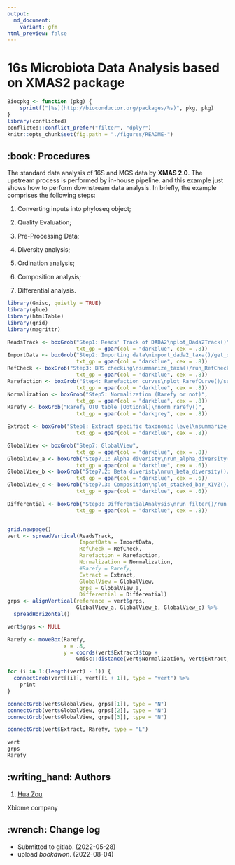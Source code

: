```yaml
---
output: 
  md_document:
    variant: gfm
html_preview: false
---
```


<!-- README.md is generated from README.Rmd. Please edit that file -->

# 16s Microbiota Data Analysis based on XMAS2 package

```r
Biocpkg <- function (pkg) {
    sprintf("[%s](http://bioconductor.org/packages/%s)", pkg, pkg)
}
library(conflicted)
conflicted::conflict_prefer("filter", "dplyr")
knitr::opts_chunk$set(fig.path = "./figures/README-")
```


## :book: Procedures

The standard data analysis of 16S and MGS data by **XMAS 2.0**. The upstream process is performed by in-house pipeline. and this example just shows how to perform downstream data analysis. In briefly, the example comprises the following steps:

1. Converting inputs into phyloseq object;

2. Quality Evaluation;

3. Pre-Processing Data;

4. Diversity analysis;

5. Ordination analysis;

6. Composition analysis;

7. Differential analysis.


```r
library(Gmisc, quietly = TRUE)
library(glue)
library(htmlTable)
library(grid)
library(magrittr)

ReadsTrack <- boxGrob("Step1: Reads' Track of DADA2\nplot_Dada2Track()",
                      txt_gp = gpar(col = "darkblue", cex = .8))
ImportData <- boxGrob("Step2: Importing data\nimport_dada2_taxa()/get_dada2_phyloseq()/summarize_phyloseq()",
                      txt_gp = gpar(col = "darkblue", cex = .8))
RefCheck <- boxGrob("Step3: BRS checking\nsummarize_taxa()/run_RefCheck()/get_GroupPhyloseq()",
                      txt_gp = gpar(col = "darkblue", cex = .8))
Rarefaction <- boxGrob("Step4: Rarefaction curves\nplot_RarefCurve()/summarize_phyloseq()",
                      txt_gp = gpar(col = "darkblue", cex = .8))
Normalization <- boxGrob("Step5: Normalization (Rarefy or not)",
                      txt_gp = gpar(col = "darkblue", cex = .8))
Rarefy <- boxGrob("Rarefy OTU table [Optional]\nnorm_rarefy()",
                      txt_gp = gpar(col = "darkgrey", cex = .8))

Extract <- boxGrob("Step6: Extract specific taxonomic level\nsummarize_taxa()",
                      txt_gp = gpar(col = "darkblue", cex = .8))

GlobalView <- boxGrob("Step7: GlobalView",
                      txt_gp = gpar(col = "darkblue", cex = .8)) 
GlobalView_a <- boxGrob("Step7.1: Alpha diveristy\nrun_alpha_diversity()/plot_boxplot()",
                      txt_gp = gpar(col = "darkblue", cex = .6)) 
GlobalView_b <- boxGrob("Step7.2: Beta diveristy\nrun_beta_diversity()/run_permanova()/run_ordination()/plot_Ordination()",
                      txt_gp = gpar(col = "darkblue", cex = .6))  
GlobalView_c <- boxGrob("Step7.3: Composition\nplot_stacked_bar_XIVZ()/plot_core_taxa()/core_members()",
                      txt_gp = gpar(col = "darkblue", cex = .6))  

Differential <- boxGrob("Step8: DifferentialAnalysis\nrun_filter()/run_trim()/run_lefse()/plot_lefse()/run_wilcox()/plot_volcano()",
                      txt_gp = gpar(col = "darkblue", cex = .8))  


grid.newpage()
vert <- spreadVertical(ReadsTrack,
                       ImportData = ImportData,
                       RefCheck = RefCheck,
                       Rarefaction = Rarefaction,
                       Normalization = Normalization,
                       #Rarefy = Rarefy,
                       Extract = Extract,
                       GlobalView = GlobalView,
                       grps = GlobalView_a,
                       Differential = Differential)
grps <- alignVertical(reference = vert$grps,
                      GlobalView_a, GlobalView_b, GlobalView_c) %>%
  spreadHorizontal()

vert$grps <- NULL

Rarefy <- moveBox(Rarefy,
                  x = .8,
                  y = coords(vert$Extract)$top + 
                      Gmisc::distance(vert$Normalization, vert$Extract, half = TRUE, center = FALSE))

for (i in 1:(length(vert) - 1)) {
  connectGrob(vert[[i]], vert[[i + 1]], type = "vert") %>%
    print
}

connectGrob(vert$GlobalView, grps[[1]], type = "N")
connectGrob(vert$GlobalView, grps[[2]], type = "N")
connectGrob(vert$GlobalView, grps[[3]], type = "N")

connectGrob(vert$Extract, Rarefy, type = "L")

vert
grps
Rarefy
```

## :writing_hand: Authors

1. [Hua Zou](zouhua@xbiome.com)

Xbiome company


## :wrench: Change log

+ Submitted to gitlab. (2022-05-28)
+ upload *bookdwon*. (2022-08-04)

